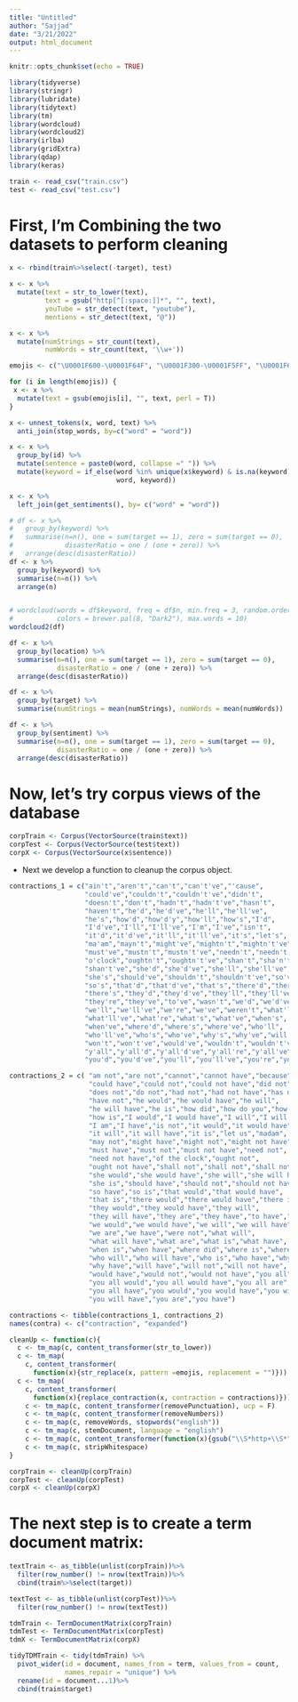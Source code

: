 ```yaml
---
title: "Untitled"
author: "Sajjad"
date: "3/21/2022"
output: html_document
---
```


```r
knitr::opts_chunk$set(echo = TRUE)
```

```r
library(tidyverse)
library(stringr)
library(lubridate)
library(tidytext)
library(tm)
library(wordcloud)
library(wordcloud2)
library(irlba)
library(gridExtra)
library(qdap)
library(keras)
```

```r
train <- read_csv("train.csv")
test <- read_csv("test.csv")
```

# First, I'm Combining the two datasets to perform cleaning

```r
x <- rbind(train%>%select(-target), test)
```

```r
x <- x %>%
  mutate(text = str_to_lower(text),
         text = gsub("http[^[:space:]]*", "", text),
         youTube = str_detect(text, "youtube"),
         mentions = str_detect(text, "@"))
```

```r
x <- x %>%
  mutate(numStrings = str_count(text), 
         numWords = str_count(text, '\\w+'))
```

```r
emojis <- c("\U0001F600-\U0001F64F", "\U0001F300-\U0001F5FF", "\U0001F680-\U0001F6FF", "\U0001F1E0-\U0001F1FF", "\U00002702-\U000027B0", "\U000024C2-\U0001F251")

for (i in length(emojis)) {
 x <- x %>%
  mutate(text = gsub(emojis[i], "", text, perl = T)) 
}

```

```r
x <- unnest_tokens(x, word, text) %>%
  anti_join(stop_words, by=c("word" = "word"))
```

```r
x <- x %>%
  group_by(id) %>%
  mutate(sentence = paste0(word, collapse =" ")) %>%
  mutate(keyword = if_else(word %in% unique(x$keyword) & is.na(keyword), 
                           word, keyword))
```

```r
x <- x %>%
  left_join(get_sentiments(), by= c("word" = "word"))
```


```r
# df <- x %>%
#   group_by(keyword) %>%
#   summarise(n=n(), one = sum(target == 1), zero = sum(target == 0), 
#             disasterRatio = one / (one + zero)) %>%
#   arrange(desc(disasterRatio))
df <- x %>%
  group_by(keyword) %>%
  summarise(n=n()) %>%
  arrange(n)


# wordcloud(words = df$keyword, freq = df$n, min.freq = 3, random.order = F, 
#           colors = brewer.pal(8, "Dark2"), max.words = 10)
wordcloud2(df)
```

```r
df <- x %>%
  group_by(location) %>%
  summarise(n=n(), one = sum(target == 1), zero = sum(target == 0), 
            disasterRatio = one / (one + zero)) %>%
  arrange(desc(disasterRatio))
```

```r
df <- x %>%
  group_by(target) %>%
  summarise(numStrings = mean(numStrings), numWords = mean(numWords))
```

```r
df <- x %>%
  group_by(sentiment) %>%
  summarise(n=n(), one = sum(target == 1), zero = sum(target == 0), 
            disasterRatio = one / (one + zero)) %>%
  arrange(desc(disasterRatio))
```

# Now, let's try corpus views of the database
```r
corpTrain <- Corpus(VectorSource(train$text))
corpTest <- Corpus(VectorSource(test$text))
corpX <- Corpus(VectorSource(x$sentence))
```

* Next we develop a function to cleanup the corpus object.
```r
contractions_1 = c("ain't","aren't","can't","can't've","'cause", 
                   "could've","couldn't","couldn't've","didn't",
                   "doesn't","don't","hadn't","hadn't've","hasn't",
                   "haven't","he'd","he'd've","he'll","he'll've",
                   "he's","how'd","how'd'y","how'll","how's","I'd",
                   "I'd've","I'll","I'll've","I'm","I've","isn't",
                   "it'd","it'd've","it'll","it'll've","it's","let's",
                   "ma'am","mayn't","might've","mightn't","mightn't've",
                   "must've","mustn't","mustn't've","needn't","needn't've",
                   "o'clock","oughtn't","oughtn't've","shan't","sha'n't",
                   "shan't've","she'd","she'd've","she'll","she'll've",
                   "she's","should've","shouldn't","shouldn't've","so've",
                   "so's","that'd","that'd've","that's","there'd","there'd've",
                   "there's","they'd","they'd've","they'll","they'll've",
                   "they're","they've","to've","wasn't","we'd","we'd've",
                   "we'll","we'll've","we're","we've","weren't","what'll",
                   "what'll've","what're","what's","what've","when's",
                   "when've","where'd","where's","where've","who'll",
                   "who'll've","who's","who've","why's","why've","will've",
                   "won't","won't've","would've","wouldn't","wouldn't've",
                   "y'all","y'all'd","y'all'd've","y'all're","y'all've",
                   "you'd","you'd've","you'll","you'll've","you're","you've")

contractions_2 = c( "am not","are not","cannot","cannot have","because",
                    "could have","could not","could not have","did not",
                    "does not","do not","had not","had not have","has not",
                    "have not","he would","he would have","he will",
                    "he will have","he is","how did","how do you","how will",
                    "how is","I would","I would have","I will","I will have",
                    "I am","I have","is not","it would","it would have",
                    "it will","it will have","it is","let us","madam",
                    "may not","might have","might not","might not have",
                    "must have","must not","must not have","need not",
                    "need not have","of the clock","ought not",
                    "ought not have","shall not","shall not","shall not have",
                    "she would","she would have","she will","she will have",
                    "she is","should have","should not","should not have",
                    "so have","so is","that would","that would have",
                    "that is","there would","there would have","there is",
                    "they would","they would have","they will",
                    "they will have","they are","they have","to have","was not",
                    "we would","we would have","we will","we will have",
                    "we are","we have","were not","what will",
                    "what will have","what are","what is","what have",
                    "when is","when have","where did","where is","where have",
                    "who will","who will have","who is","who have","why is",
                    "why have","will have","will not","will not have",
                    "would have","would not","would not have","you all",
                    "you all would","you all would have","you all are",
                    "you all have","you would","you would have","you will",
                    "you will have","you are","you have")

contractions <- tibble(contractions_1, contractions_2)
names(contra) <- c("contraction", "expanded")
```

```r
cleanUp <- function(c){
  c <- tm_map(c, content_transformer(str_to_lower))
  c <- tm_map(
    c, content_transformer(
      function(x){str_replace(x, pattern =emojis, replacement = "")}))
  c <- tm_map(
    c, content_transformer(
      function(x){replace_contraction(x, contraction = contractions)}))
    c <- tm_map(c, content_transformer(removePunctuation), ucp = F)
    c <- tm_map(c, content_transformer(removeNumbers))
    c <- tm_map(c, removeWords, stopwords("english"))
    c <- tm_map(c, stemDocument, language = "english")
    c <- tm_map(c, content_transformer(function(x){gsub("\\S*http+\\S*", "", x)}))
    c <- tm_map(c, stripWhitespace)
}
```

```r
corpTrain <- cleanUp(corpTrain)
corpTest <- cleanUp(corpTest)
corpX <- cleanUp(corpX)
```

# The next step is to create a term document matrix: 

```r
textTrain <- as_tibble(unlist(corpTrain))%>%
  filter(row_number() != nrow(textTrain))%>%
  cbind(train%>%select(target))

textTest <- as_tibble(unlist(corpTest))%>%
  filter(row_number() != nrow(textTest))
```

```r
tdmTrain <- TermDocumentMatrix(corpTrain)
tdmTest <- TermDocumentMatrix(corpTest)
tdmX <- TermDocumentMatrix(corpX)
```

```r
tidyTDMTrain <- tidy(tdmTrain) %>%
  pivot_wider(id = document, names_from = term, values_from = count, 
              names_repair = "unique") %>%
  rename(id = document...1)%>%
  cbind(train$target)
```


